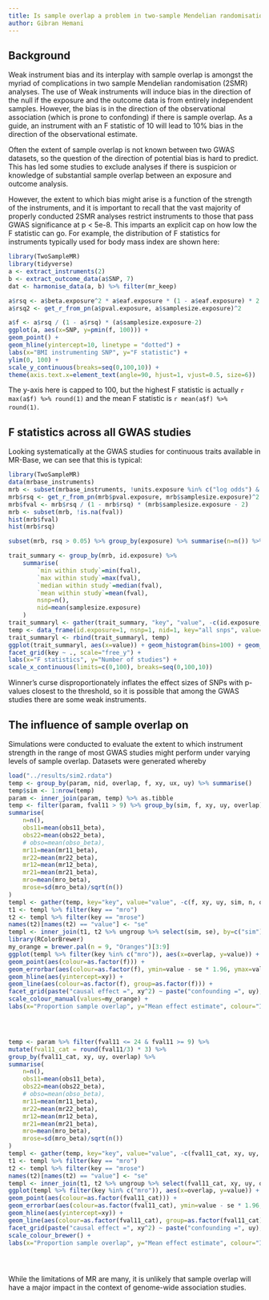 ```yaml
---
title: Is sample overlap a problem in two-sample Mendelian randomisation?
author: Gibran Hemani
---
```


## Background

Weak instrument bias and its interplay with sample overlap is amongst the myriad of complications in two sample Mendelian randomisation (2SMR) analyses. The use of Weak instruments will induce bias in the direction of the null if the exposure and the outcome data is from entirely independent samples. However, the bias is in the direction of the observational association (which is prone to confonding) if there is sample overlap. As a guide, an instrument with an F statistic of 10 will lead to 10% bias in the direction of the observational estimate.

Often the extent of sample overlap is not known between two GWAS datasets, so the question of the direction of potential bias is hard to predict. This has led some studies to exclude analyses if there is suspicion or knowledge of substantial sample overlap between an exposure and outcome analysis.

However, the extent to which bias might arise is a function of the strength of the instruments, and it is important to recall that the vast majority of properly conducted 2SMR analyses restrict instruments to those that pass GWAS significance at p < 5e-8. This imparts an explicit cap on how low the F statistic can go. For example, the distribution of F statistics for instruments typically used for body mass index are shown here:


```r
library(TwoSampleMR)
library(tidyverse)
a <- extract_instruments(2)
b <- extract_outcome_data(a$SNP, 7)
dat <- harmonise_data(a, b) %>% filter(mr_keep)

a$rsq <- a$beta.exposure^2 * a$eaf.exposure * (1 - a$eaf.exposure) * 2
a$rsq2 <- get_r_from_pn(a$pval.exposure, a$samplesize.exposure)^2

a$f <- a$rsq / (1 - a$rsq) * (a$samplesize.exposure-2)
ggplot(a, aes(x=SNP, y=pmin(f, 100))) +
geom_point() +
geom_hline(yintercept=10, linetype = "dotted") +
labs(x="BMI instrumenting SNP", y="F statistic") +
ylim(0, 100) +
scale_y_continuous(breaks=seq(0,100,10)) +
theme(axis.text.x=element_text(angle=90, hjust=1, vjust=0.5, size=6))
```

The y-axis here is capped to 100, but the highest F statistic is actually `r max(a$f) %>% round(1)` and the mean F statistic is `r mean(a$f) %>% round(1)`.

## F statistics across all GWAS studies

Looking systematically at the GWAS studies for continuous traits available in MR-Base, we can see that this is typical:

```r
library(TwoSampleMR)
data(mrbase_instruments)
mrb <- subset(mrbase_instruments, !units.exposure %in% c("log odds") & !is.na(units.exposure) & !is.na(pval.exposure) & !is.na(samplesize.exposure))
mrb$rsq <- get_r_from_pn(mrb$pval.exposure, mrb$samplesize.exposure)^2
mrb$fval <- mrb$rsq / (1 - mrb$rsq) * (mrb$samplesize.exposure - 2)
mrb <- subset(mrb, !is.na(fval))
hist(mrb$fval)
hist(mrb$rsq)

subset(mrb, rsq > 0.05) %>% group_by(exposure) %>% summarise(n=n()) %>% as.data.frame

trait_summary <- group_by(mrb, id.exposure) %>%
	summarise(
		`min within study`=min(fval),
		`max within study`=max(fval),
		`median within study`=median(fval),
		`mean within study`=mean(fval),
		nsnp=n(),
		nid=mean(samplesize.exposure)
	)
trait_summaryl <- gather(trait_summary, "key", "value", -c(id.exposure, nsnp, nid))
temp <- data_frame(id.exposure=1, nsnp=1, nid=1, key="all snps", value=mrb$fval)
trait_summaryl <- rbind(trait_summaryl, temp)
ggplot(trait_summaryl, aes(x=value)) + geom_histogram(bins=100) + geom_vline(xintercept=10) +
facet_grid(key ~ ., scale="free_y") +
labs(x="F statistics", y="Number of studies") +
scale_x_continuous(limits=c(0,100), breaks=seq(0,100,10))
```

Winner's curse disproportionately inflates the effect sizes of SNPs with p-values closest to the threshold, so it is possible that among the GWAS studies there are some weak instruments. 

## The influence of sample overlap on 

Simulations were conducted to evaluate the extent to which instrument strength in the range of most GWAS studies might perform under varying levels of sample overlap. Datasets were generated whereby 

```r
load("../results/sim2.rdata")
temp <- group_by(param, nid, overlap, f, xy, ux, uy) %>% summarise()
temp$sim <- 1:nrow(temp)
param <- inner_join(param, temp) %>% as.tibble
temp <- filter(param, fval11 > 9) %>% group_by(sim, f, xy, uy, overlap) %>%
summarise(
	n=n(),
	obs11=mean(obs11_beta),
	obs22=mean(obs22_beta),
	# obso=mean(obso_beta),
	mr11=mean(mr11_beta),
	mr22=mean(mr22_beta),
	mr12=mean(mr12_beta),
	mr21=mean(mr21_beta),
	mro=mean(mro_beta),
	mrose=sd(mro_beta)/sqrt(n())
)
templ <- gather(temp, key="key", value="value", -c(f, xy, uy, sim, n, overlap))
t1 <- templ %>% filter(key == "mro")
t2 <- templ %>% filter(key == "mrose")
names(t2)[names(t2) == "value"] <- "se"
templ <- inner_join(t1, t2 %>% ungroup %>% select(sim, se), by=c("sim"))
library(RColorBrewer)
my_orange = brewer.pal(n = 9, "Oranges")[3:9]
ggplot(templ %>% filter(key %in% c("mro")), aes(x=overlap, y=value)) +
geom_point(aes(colour=as.factor(f))) +
geom_errorbar(aes(colour=as.factor(f), ymin=value - se * 1.96, ymax=value + se * 1.96), width=0) +
geom_hline(aes(yintercept=xy)) +
geom_line(aes(colour=as.factor(f), group=as.factor(f))) +
facet_grid(paste("causal effect =", xy^2) ~ paste("confounding =", uy), scale="free_y") +
scale_colour_manual(values=my_orange) +
labs(x="Proportion sample overlap", y="Mean effect estimate", colour="Instrument F statistic")




temp <- param %>% filter(fval11 <= 24 & fval11 >= 9) %>%
mutate(fval11_cat = round(fval11/3) * 3) %>%
group_by(fval11_cat, xy, uy, overlap) %>%
summarise(
	n=n(),
	obs11=mean(obs11_beta),
	obs22=mean(obs22_beta),
	# obso=mean(obso_beta),
	mr11=mean(mr11_beta),
	mr22=mean(mr22_beta),
	mr12=mean(mr12_beta),
	mr21=mean(mr21_beta),
	mro=mean(mro_beta),
	mrose=sd(mro_beta)/sqrt(n())
)
templ <- gather(temp, key="key", value="value", -c(fval11_cat, xy, uy, n, overlap))
t1 <- templ %>% filter(key == "mro")
t2 <- templ %>% filter(key == "mrose")
names(t2)[names(t2) == "value"] <- "se"
templ <- inner_join(t1, t2 %>% ungroup %>% select(fval11_cat, xy, uy, overlap, se))
ggplot(templ %>% filter(key %in% c("mro")), aes(x=overlap, y=value)) +
geom_point(aes(colour=as.factor(fval11_cat))) +
geom_errorbar(aes(colour=as.factor(fval11_cat), ymin=value - se * 1.96, ymax=value + se * 1.96), width=0) +
geom_hline(aes(yintercept=xy)) +
geom_line(aes(colour=as.factor(fval11_cat), group=as.factor(fval11_cat))) +
facet_grid(paste("causal effect =", xy^2) ~ paste("confounding =", uy), scale="free_y") +
scale_colour_brewer() +
labs(x="Proportion sample overlap", y="Mean effect estimate", colour="Instrument F statistic")





```



While the limitations of MR are many, it is unlikely that sample overlap will have a major impact in the context of genome-wide association studies.
